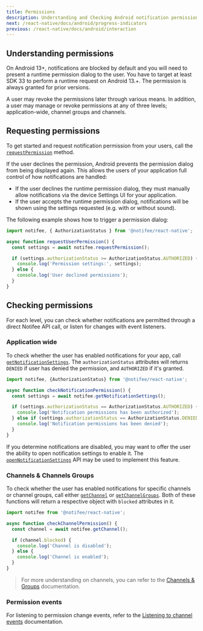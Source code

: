```yaml
---
title: Permissions
description: Understanding and Checking Android notification permissions
next: /react-native/docs/android/progress-indicators
previous: /react-native/docs/android/interaction
---
```


## Understanding permissions

On Android 13+, notifications are blocked by default and you will need to present a runtime permission dialog to the user. You have to target at least SDK 33 to perform a runtime request on Android 13.+. The permission is always granted for prior versions.

A user may revoke the permissions later through various means. In addition, a user may manage or revoke permissions at any of three levels; application-wide, channel groups and channels.

## Requesting permissions

To get started and request notification permission from your users, call the [`requestPermission`](/react-native/reference/requestpermission)
method.

If the user declines the permission, Android prevents the permission dialog from being displayed again. This allows
the users of your application full control of how notifications are handled:

- If the user declines the runtime permission dialog, they must manually allow notifications via the device Settings UI for your application.
- If the user accepts the runtime permission dialog, notifications will be shown using the settings requested (e.g. with or without sound).

The following example shows how to trigger a permission dialog:

```js
import notifee, { AuthorizationStatus } from '@notifee/react-native';

async function requestUserPermission() {
  const settings = await notifee.requestPermission();

  if (settings.authorizationStatus >= AuthorizationStatus.AUTHORIZED) {
    console.log('Permission settings:', settings);
  } else {
    console.log('User declined permissions');
  }
}
```

## Checking permissions

For each level, you can check whether notifications are permitted through a direct Notifee API call, or listen for changes with event listeners.

### Application wide

To check whether the user has enabled notifications for your app, call [`getNotificationSettings`](/react-native/reference/getnotificationsettings). The `authorizationStatus` attributes will returns `DENIED` if user has denied the permission, and `AUTHORIZED` if it's granted.

```js
import notifee, {AuthorizationStatus} from '@notifee/react-native';

async function checkNotificationPermission() {
  const settings = await notifee.getNotificationSettings();

  if (settings.authorizationStatus == AuthorizationStatus.AUTHORIZED) {
    console.log('Notification permissions has been authorized');
  } else if (settings.authorizationStatus == AuthorizationStatus.DENIED) {
    console.log('Notification permissions has been denied');
  }
}
```

If you determine notifications are disabled, you may want to offer the user the ability to open notification settings to enable it. The [`openNotificationSettings`](/react-native/reference/opennotificationsettings) API may be used to implement this feature.

### Channels & Channels Groups

To check whether the user has enabled notifications for specific channels or channel groups, call either [`getChannel`](/react-native/reference/getchannel) or [`getChannelGroups`](/react-native/reference/getchannelgroups). Both of these functions will return a respective object with `blocked` attributes in it.

```js
import notifee from '@notifee/react-native';

async function checkChannelPermission() {
  const channel = await notifee.getChannel();

  if (channel.blocked) {
    console.log('Channel is disabled');
  } else {
    console.log('Channel is enabled');
  }
}
```

> For more understanding on channels, you can refer to the [Channels & Groups](/react-native/android/channels) documentation.

### Permission events

For listening to permission change events, refer to the [Listening to channel events](/react-native/android/channels#listening-to-channel-events) documentation.
